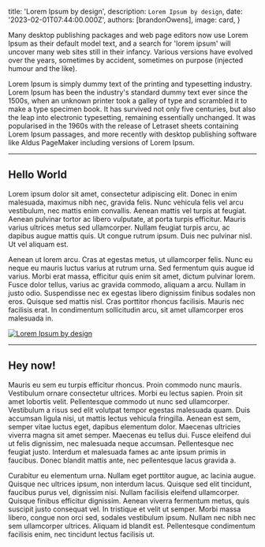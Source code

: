 
  title: 'Lorem Ipsum by design',
  description: `Lorem Ipsum by design`,
  date: '2023-02-01T07:44:00.000Z',
  authors: [brandonOwens],
  image: card,
}

<!--excerpt-->

Many desktop publishing packages and web page editors now use Lorem Ipsum as their default model text, and a search for 'lorem ipsum' will uncover many web sites still in their infancy. Various versions have evolved over the years, sometimes by accident, sometimes on purpose (injected humour and the like).

<!--/excerpt-->

Lorem Ipsum is simply dummy text of the printing and typesetting industry. Lorem Ipsum has been the industry's standard dummy text ever since the 1500s, when an unknown printer took a galley of type and scrambled it to make a type specimen book. 
It has survived not only five centuries, but also the leap into electronic typesetting, remaining essentially unchanged. It was popularised in the 1960s with the release of Letraset sheets containing Lorem Ipsum passages, and more recently with desktop publishing software like Aldus PageMaker including versions of Lorem Ipsum.

---

## Hello World

Lorem ipsum dolor sit amet, consectetur adipiscing elit. Donec in enim malesuada, maximus nibh nec, gravida felis. Nunc vehicula felis vel arcu vestibulum, nec mattis enim convallis. Aenean mattis vel turpis at feugiat. Aenean pulvinar tortor ac libero vulputate, at porta turpis efficitur. Mauris varius ultrices metus sed ullamcorper. Nullam feugiat turpis arcu, ac dapibus augue mattis quis. Ut congue rutrum ipsum. Duis nec pulvinar nisl. Ut vel aliquam est.

Aenean ut lorem arcu. Cras at egestas metus, ut ullamcorper felis. Nunc eu neque eu mauris luctus varius at rutrum urna. Sed fermentum quis augue id varius. Morbi erat massa, efficitur quis enim sit amet, dictum pulvinar lorem. Fusce dolor tellus, varius ac gravida commodo, aliquam a arcu. Nullam in justo odio. Suspendisse nec ex egestas libero dignissim finibus sodales non eros. Quisque sed mattis nisl. Cras porttitor rhoncus facilisis. Mauris nec facilisis erat. In condimentum sollicitudin arcu, sit amet ullamcorper eros malesuada in.

<div className="my-8">
  <a href="https://demo.elegantframework.com">
    <img src={pocketPreview.src} alt="Lorem Ipsum by design"/>
  </a>
</div>

---

## Hey now!

Mauris eu sem eu turpis efficitur rhoncus. Proin commodo nunc mauris. Vestibulum ornare consectetur ultrices. Morbi eu lectus sapien. Proin sit amet lobortis velit. Pellentesque commodo ut nunc sed ullamcorper. Vestibulum a risus sed elit volutpat tempor egestas malesuada quam. Duis accumsan ligula nisi, ut mattis lectus vehicula fringilla. Aenean est sem, semper vitae luctus eget, dapibus elementum dolor. Maecenas ultricies viverra magna sit amet semper. Maecenas eu tellus dui. Fusce eleifend dui ut felis dignissim, nec malesuada neque accumsan. Pellentesque nec feugiat justo. Interdum et malesuada fames ac ante ipsum primis in faucibus. Donec blandit mattis ante, nec pellentesque lacus gravida a.

Curabitur eu elementum urna. Nullam eget porttitor augue, ac lacinia augue. Quisque nec ultrices ipsum, non interdum lacus. Quisque sed elit tincidunt, faucibus purus vel, dignissim nisi. Nullam facilisis eleifend ullamcorper. Quisque finibus efficitur dignissim. Aenean viverra fermentum metus, quis suscipit justo consequat vel. In tristique et velit ut semper. Morbi massa libero, congue non orci sed, sodales vestibulum ipsum. Nullam nec nibh nec sem ullamcorper ultrices. Aliquam id blandit est. Pellentesque condimentum facilisis enim, nec tincidunt lectus facilisis ut.